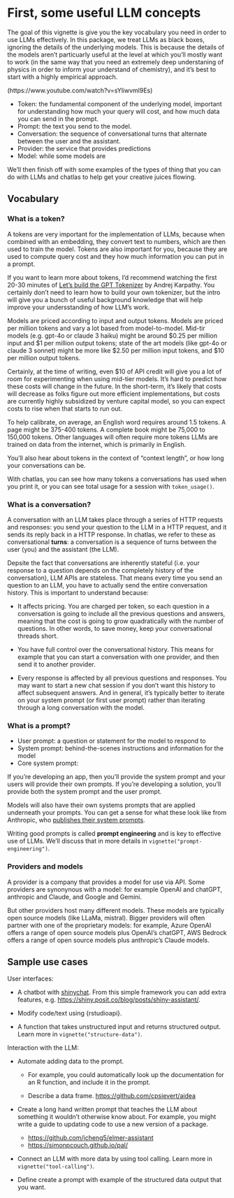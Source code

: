 
# First, some useful LLM concepts

The goal of this vignette is give you the key vocabulary you need in order to use LLMs effectively. In this package, we treat LLMs as black boxes, ignoring the details of the underlying models. This is because the details of the models aren't particuarly useful at the level at which you'll mostly want to work (in the same way that you need an extremely deep understaning of physics in order to inform your understand of chemistry), and it's best to start with a highly empirical approach.

(https://www.youtube.com/watch?v=sYliwvml9Es)

* Token: the fundamental component of the underlying model, important for understanding how much your query will cost, and how much data you can send in the prompt.
* Prompt: the text you send to the model.
* Conversation: the sequence of conversational turns that alternate between the user and the assistant.
* Provider: the service that provides predictions
* Model: while some models are

We'll then finish off with some examples of the types of thing that you can do with LLMs and chatlas to help get your creative juices flowing.

## Vocabulary

### What is a token?

A tokens are very important for the implementation of LLMs, because when combined with an embedding, they convert text to numbers, which are then used to train the model. Tokens are also important for you, because they are used to compute query cost and they how much information you can put in a prompt.

If you want to learn more about tokens, I'd recommend watching the first 20-30 minutes of [Let's build the GPT Tokenizer](https://www.youtube.com/watch?v=zduSFxRajkE) by Andrej Karpathy. You certainly don't need to learn how to build your own tokenizer, but the intro will give you a bunch of useful background knowledge that will help improve your undersstanding of how LLM's work.

Models are priced according to input and output tokens. Models are priced per million tokens and vary a lot based from model-to-model. Mid-tir models (e.g. gpt-4o or claude 3 haiku) might be around $0.25 per million input and $1 per million output tokens; state of the art models (like gpt-4o or claude 3 sonnet) might be more like $2.50 per million input tokens, and $10 per million output tokens.

Certainly, at the time of writing, even $10 of API credit will give you a lot of room for experimenting when using mid-tier models. It's hard to predict how these costs will change in the future. In the short-term, it's likely that costs will decrease as folks figure out more efficient implementations, but costs are currently highly subsidized by venture capital model, so you can expect costs to rise when that starts to run out.

To help calibrate, on average, an English word requires around 1.5 tokens. A page might be 375-400 tokens. A complete book might be 75,000 to 150,000 tokens. Other languages will often require more tokens LLMs are trained on data from the internet, which is primarily in English.


You'll also hear about tokens in the context of "context length", or how long your conversations can be.

With chatlas, you can see how many tokens a conversations has used when you print it, or you can see total usage for a session with `token_usage()`.

### What is a conversation?

A conversation with an LLM takes place through a series of HTTP requests and responses: you send your question to the LLM in a HTTP request, and it sends its reply back in a HTTP response. In chatlas, we refer to these as conversational __turns__: a conversation is a sequence of turns between the user (you) and the assistant (the LLM).

Depsite the fact that conversations are inherently stateful (i.e. your response to a question depends on the completely history of the conversation), LLM APIs are stateless. That means every time you send an question to an LLM, you have to actually send the entire conversation history. This is important to understand because:

* It affects pricing. You are charged per token, so each question in a conversation is going to include all the previous questions and answers, meaning that the cost is going to grow quadratically with the number of questions. In other words, to save money, keep your conversational threads short.

* You have full control over the conversational history. This means for example that you can start a conversation with one provider, and then send it to another provider.

* Every response is affected by all previous questions and responses. You may want to start a new chat session if you don't want this history to affect subsequent answers. And in general, it's typically better to iterate on your system prompt (or first user prompt) rather than iterating through a long conversation with the model.

### What is a prompt?

- User prompt: a question or statement for the model to respond to
- System prompt: behind-the-scenes instructions and information for the model
- Core system prompt:

If you're developing an app, then you'll provide the system prompt and your users will provide their own prompts. If you're developing a solution, you'll provide both the system prompt and the user prompt.

Models will also have their own systems prompts that are applied underneath your prompts. You can get a sense for what these look like from Anthropic, who [publishes their system prompts](https://docs.anthropic.com/en/release-notes/system-prompts).

Writing good prompts is called __prompt engineering__ and is key to effective use of LLMs. We'll discuss that in more details in `vignette("prompt-engineering")`.

### Providers and models

A provider is a company that provides a model for use via API. Some providers are synonynous with a model: for example OpenAI and chatGPT, anthropic and Claude, and Google and Gemini.

But other providers host many different models. These models are typically open source models (like LLaMa, mistral). Bigger providers will often partner with one of the proprietary models: for example, Azure OpenAI offers a range of open source models plus OpenAI's chatGPT, AWS Bedrock offers a range of open source models plus anthropic's Claude models.

## Sample use cases

User interfaces:

* A chatbot with [shinychat](https://github.com/jcheng5/shinychat).
  From this simple framework you can add extra features, e.g.
  <https://shiny.posit.co/blog/posts/shiny-assistant/>.

* Modify code/text using {rstudioapi}.

* A function that takes unstructured input and returns structured output. Learn more in `vignette("structure-data")`.

Interaction with the LLM:

* Automate adding data to the prompt.

    * For example, you could automatically look up the documentation for an R function, and include it in the prompt.

    * Describe a data frame. <https://github.com/cpsievert/aidea>

* Create a long hand written prompt that teaches the LLM about something it wouldn't otherwise know about. For example, you might write a guide to updating code to use a new version of a package.

    * <https://github.com/jcheng5/elmer-assistant>
    * <https://simonpcouch.github.io/pal/>

* Connect an LLM with more data by using tool calling. Learn more in `vignette("tool-calling")`.

* Define create a prompt with example of the structured data output that you want.
